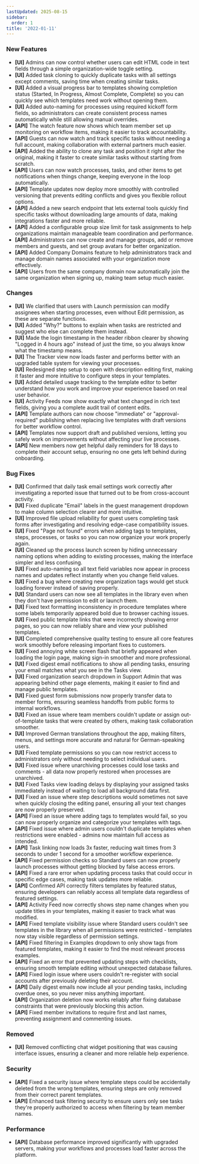 ```yaml
---
lastUpdated: 2025-08-15
sidebar:
  order: 1
title: '2022-01-11'
---
```


### New Features

- **[UI]** Admins can now control whether users can edit HTML code in text fields through a simple organization-wide toggle setting.
- **[UI]** Added task cloning to quickly duplicate tasks with all settings except comments, saving time when creating similar tasks.
- **[UI]** Added a visual progress bar to templates showing completion status (Started, In Progress, Almost Complete, Complete) so you can quickly see which templates need work without opening them.
- **[UI]** Added auto-naming for processes using required kickoff form fields, so administrators can create consistent process names automatically while still allowing manual overrides.
- **[API]** The watch feature now shows which team member set up monitoring on workflow items, making it easier to track accountability.
- **[API]** Guests can now watch and track specific tasks without needing a full account, making collaboration with external partners much easier.
- **[API]** Added the ability to clone any task and position it right after the original, making it faster to create similar tasks without starting from scratch.
- **[API]** Users can now watch processes, tasks, and other items to get notifications when things change, keeping everyone in the loop automatically.
- **[API]** Template updates now deploy more smoothly with controlled versioning that prevents editing conflicts and gives you flexible rollout options.
- **[API]** Added a new search endpoint that lets external tools quickly find specific tasks without downloading large amounts of data, making integrations faster and more reliable.
- **[API]** Added a configurable group size limit for task assignments to help organizations maintain manageable team coordination and performance.
- **[API]** Administrators can now create and manage groups, add or remove members and guests, and set group avatars for better organization.
- **[API]** Added Company Domains feature to help administrators track and manage domain names associated with your organization more effectively.
- **[API]** Users from the same company domain now automatically join the same organization when signing up, making team setup much easier.

### Changes

- **[UI]** We clarified that users with Launch permission can modify assignees when starting processes, even without Edit permission, as these are separate functions.
- **[UI]** Added "Why?" buttons to explain when tasks are restricted and suggest who else can complete them instead.
- **[UI]** Made the login timestamp in the header ribbon clearer by showing "Logged in 4 hours ago" instead of just the time, so you always know what the timestamp means.
- **[UI]** The Tracker view now loads faster and performs better with an upgraded table system for viewing your processes.
- **[UI]** Redesigned step setup to open with description editing first, making it faster and more intuitive to configure steps in your templates.
- **[UI]** Added detailed usage tracking to the template editor to better understand how you work and improve your experience based on real user behavior.
- **[UI]** Activity Feeds now show exactly what text changed in rich text fields, giving you a complete audit trail of content edits.
- **[API]** Template authors can now choose "immediate" or "approval-required" publishing when replacing live templates with draft versions for better workflow control.
- **[API]** Templates now support draft and published versions, letting you safely work on improvements without affecting your live processes.
- **[API]** New members now get helpful daily reminders for 18 days to complete their account setup, ensuring no one gets left behind during onboarding.

### Bug Fixes

- **[UI]** Confirmed that daily task email settings work correctly after investigating a reported issue that turned out to be from cross-account activity.
- **[UI]** Fixed duplicate "Email" labels in the guest management dropdown to make column selection clearer and more intuitive.
- **[UI]** Improved file upload reliability for guest users completing task forms after investigating and resolving edge-case compatibility issues.
- **[UI]** Fixed "Page not found" errors when adding tags to templates, steps, processes, or tasks so you can now organize your work properly again.
- **[UI]** Cleaned up the process launch screen by hiding unnecessary naming options when adding to existing processes, making the interface simpler and less confusing.
- **[UI]** Fixed auto-naming so all text field variables now appear in process names and updates reflect instantly when you change field values.
- **[UI]** Fixed a bug where creating new organization tags would get stuck loading forever instead of saving properly.
- **[UI]** Standard users can now see all templates in the library even when they don't have permission to edit or launch them.
- **[UI]** Fixed text formatting inconsistency in procedure templates where some labels temporarily appeared bold due to browser caching issues.
- **[UI]** Fixed public template links that were incorrectly showing error pages, so you can now reliably share and view your published templates.
- **[UI]** Completed comprehensive quality testing to ensure all core features work smoothly before releasing important fixes to customers.
- **[UI]** Fixed annoying white screen flash that briefly appeared when loading the login page, making sign-in smoother and more professional.
- **[UI]** Fixed digest email notifications to show all pending tasks, ensuring your email matches what you see in the Tasks view.
- **[UI]** Fixed organization search dropdown in Support Admin that was appearing behind other page elements, making it easier to find and manage public templates.
- **[UI]** Fixed guest form submissions now properly transfer data to member forms, ensuring seamless handoffs from public forms to internal workflows.
- **[UI]** Fixed an issue where team members couldn't update or assign out-of-template tasks that were created by others, making task collaboration smoother.
- **[UI]** Improved German translations throughout the app, making filters, menus, and settings more accurate and natural for German-speaking users.
- **[UI]** Fixed template permissions so you can now restrict access to administrators only without needing to select individual users.
- **[UI]** Fixed issue where unarchiving processes could lose tasks and comments - all data now properly restored when processes are unarchived.
- **[UI]** Fixed Tasks view loading delays by displaying your assigned tasks immediately instead of waiting to load all background data first.
- **[UI]** Fixed an issue where step descriptions would sometimes not save when quickly closing the editing panel, ensuring all your text changes are now properly preserved.
- **[API]** Fixed an issue where adding tags to templates would fail, so you can now properly organize and categorize your templates with tags.
- **[API]** Fixed issue where admin users couldn't duplicate templates when restrictions were enabled - admins now maintain full access as intended.
- **[API]** Task linking now loads 3x faster, reducing wait times from 3 seconds to under 1 second for a smoother workflow experience.
- **[API]** Fixed permission checks so Standard users can now properly launch processes without getting blocked by false access errors.
- **[API]** Fixed a rare error when updating process tasks that could occur in specific edge cases, making task updates more reliable.
- **[API]** Confirmed API correctly filters templates by featured status, ensuring developers can reliably access all template data regardless of featured settings.
- **[API]** Activity Feed now correctly shows step name changes when you update titles in your templates, making it easier to track what was modified.
- **[API]** Fixed template visibility issue where Standard users couldn't see templates in the library when all permissions were restricted - templates now stay visible regardless of permission settings.
- **[API]** Fixed filtering in Examples dropdown to only show tags from featured templates, making it easier to find the most relevant process examples.
- **[API]** Fixed an error that prevented updating steps with checklists, ensuring smooth template editing without unexpected database failures.
- **[API]** Fixed login issue where users couldn't re-register with social accounts after previously deleting their account.
- **[API]** Daily digest emails now include all your pending tasks, including overdue ones, so you never miss anything important.
- **[API]** Organization deletion now works reliably after fixing database constraints that were previously blocking this action.
- **[API]** Fixed member invitations to require first and last names, preventing assignment and commenting issues.

### Removed

- **[UI]** Removed conflicting chat widget positioning that was causing interface issues, ensuring a cleaner and more reliable help experience.

### Security

- **[API]** Fixed a security issue where template steps could be accidentally deleted from the wrong templates, ensuring steps are only removed from their correct parent templates.
- **[API]** Enhanced task filtering security to ensure users only see tasks they're properly authorized to access when filtering by team member names.

### Performance

- **[API]** Database performance improved significantly with upgraded servers, making your workflows and processes load faster across the platform.